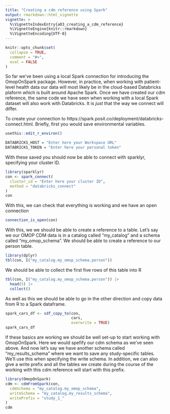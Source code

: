 ```yaml
---
title: "Creating a cdm reference using Spark"
output: rmarkdown::html_vignette
vignette: >
  %\VignetteIndexEntry{a03_creating_a_cdm_reference}
  %\VignetteEngine{knitr::rmarkdown}
  %\VignetteEncoding{UTF-8}
---
```


```r
knitr::opts_chunk$set(
  collapse = TRUE,
  comment = "#>", 
  eval = FALSE
)
```

So far we've been using a local Spark connection for introducing the OmopOnSpark package. However, in practice, when working with patient-level health data our data will most likely be in the cloud-based Databricks plaform which is built around Apache Spark. Once we have created our cdm reference, the same code we have seen when working with a local Spark dataset will also work with Databricks. It is *just* that the way we connect will differ.

To create your connection to https://spark.posit.co/deployment/databricks-connect.html. Briefly, first you would save environmental variables. 

```r
usethis::edit_r_environ()

DATABRICKS_HOST = "Enter here your Workspace URL"
DATABRICKS_TOKEN = "Enter here your personal token" 
```

With these saved you should now be able to connect with sparklyr, specifying your cluster ID. 
```r
library(sparklyr)
con <- spark_connect(
  cluster_id = "Enter here your cluster ID",
  method = "databricks_connect"
)
con
```

With this, we can check that everything is working and we have an open connection 
```r
connection_is_open(con)
```

With this, we we should be able to create a reference to a table. Let's say we our OMOP CDM data is in a catalog called "my_catalog" and a schema called "my_omop_schema". We should be able to create a reference to our person table.

```r
library(dplyr)
tbl(con, I("my_catalog.my_omop_schema.person"))
```

We should be able to collect the first five rows of this table into R
```r
tbl(con, I("my_catalog.my_omop_schema.person")) |> 
  head(5) |> 
  collect()
```

As well as this we should be able to go in the other direction and copy data from R to a Spark dataframe. 
```r
spark_cars_df <- sdf_copy_to(con,
                             cars,
                             overwrite = TRUE)
spark_cars_df
```

If these basics are working we should be well set-up to start working with OmopOnSpark. Here we would spefify our cdm schema as we've seen above. And now let's say we have another schema called "my_results_schema" where we want to save any study-specific tables. We'll use this when specifying the write schema. In addition, we can also give a write prefix and all the tables we create during the course of the working with this cdm reference will start with this prefix. 

```r
library(OmopOnSpark)
cdm <- cdmFromSpark(con,
  cdmSchema = "my_catalog.my_omop_schema",
  writeSchema = "my_catalog.my_results_schema",
  writePrefix = "study_1_"
)
cdm
```

